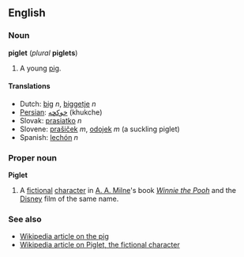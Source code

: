 ==English==
===Noun===
'''piglet''' (''plural'' '''piglets''')

#A young [[pig]].

====Translations====
*Dutch: [[big]] ''n'', [[biggetje]] ''n''
*[[Persian]]: [[خوكچه]] (khukche)
*Slovak: [[prasiatko]] ''n''
*Slovene: [[prašiček]] ''m'', [[odojek]] ''m'' (a suckling piglet)
*Spanish: [[lechón]] ''n''

===Proper noun===
'''Piglet'''

#A [[fictional]] [[character]] in [[w:A. A. Milne|A. A. Milne]]'s book ''[[w:Winnie the Pooh|Winnie the Pooh]]'' and the [[w:Disney|Disney]] film of the same name.

===See also===
*[[w:Pig|Wikipedia article on the pig]]
*[[w:Piglet_(Winnie the Pooh)|Wikipedia article on Piglet, the fictional character]]